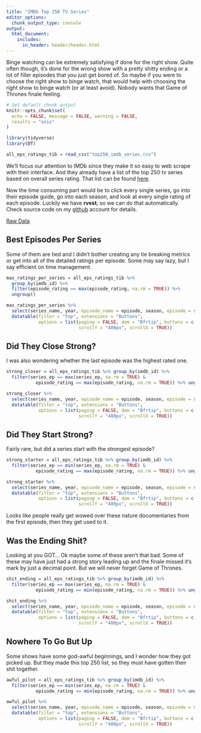 ```yaml
---
title: "IMDb Top 250 TV Series"
editor_options: 
  chunk_output_type: console
output:
  html_document:
    includes:
      in_header: header/header.html
---
```


Binge watching can be extremely satisfying if done for the right show. Quite often though, it's done for the wrong show with a pretty shitty ending or a lot of filler episodes that you just get bored of. So maybe if you were to choose the right show to binge watch, that would help with choosing the right show to binge watch (or at least avoid). Nobody wants that Game of Thrones finale feeling.

```r
# Set default chunk output
knitr::opts_chunk$set(
  echo = FALSE, message = FALSE, warning = FALSE,
  results = "asis"
)
```

```r
library(tidyverse)
library(DT)
```

```r
all_eps_ratings_tib = read_csv("top250_imdb_series.csv")
```

We'll focus our attention to IMDb since they make it so easy to web scrape with their interface. And they already have a list of the top 250 tv series based on overall series rating. That list can be found [here](https://www.imdb.com/chart/toptv/).

Now the time consuming part would be to click every single series, go into their episode guide, go into each season, and look at every single rating of each episode. Luckily we have **rvest**, so we can do that automatically. Check source code on my [github](https://github.com/cavandonohoe/cavandonohoe.github.io) account for details.

[Raw Data](top250_imdb_series.csv)

## Best Episodes Per Series

Some of them are tied and I didn't bother creating any tie breaking metrics or get into all of the detailed ratings per episode. Some may say lazy, but I say efficient on time management. 

```r
max_ratings_per_series = all_eps_ratings_tib %>%
  group_by(imdb_id) %>% 
  filter(episode_rating == max(episode_rating, na.rm = TRUE)) %>% 
  ungroup()

max_ratings_per_series %>% 
  select(series_name, year, episode_name = episode, season, episode = season_ep, rating = episode_rating) %>% 
  datatable(filter = "top", extensions = "Buttons",
            options = list(paging = FALSE, dom = "Bfrtip", buttons = c("copy", "csv", "excel"),
                           scrollY = "400px", scrollX = TRUE))
```


## Did They Close Strong?

I was also wondering whether the last episode was the highest rated one. 

```r
strong_closer = all_eps_ratings_tib %>% group_by(imdb_id) %>% 
  filter(series_ep == max(series_ep, na.rm = TRUE) &
           episode_rating == max(episode_rating, na.rm = TRUE)) %>% ungroup()

strong_closer %>% 
  select(series_name, year, episode_name = episode, season, episode = season_ep, rating = episode_rating) %>% 
  datatable(filter = "top", extensions = "Buttons",
            options = list(paging = FALSE, dom = "Bfrtip", buttons = c("copy", "csv", "excel"),
                           scrollY = "400px", scrollX = TRUE))
```

## Did They Start Strong?

Fairly rare, but did a series start with the strongest episode? 

```r
strong_starter = all_eps_ratings_tib %>% group_by(imdb_id) %>% 
  filter(series_ep == min(series_ep, na.rm = TRUE) &
           episode_rating == max(episode_rating, na.rm = TRUE)) %>% ungroup()

strong_starter %>% 
  select(series_name, year, episode_name = episode, season, episode = season_ep, rating = episode_rating) %>% 
  datatable(filter = "top", extensions = "Buttons",
            options = list(paging = FALSE, dom = "Bfrtip", buttons = c("copy", "csv", "excel"),
                           scrollY = "400px", scrollX = TRUE))
```

Looks like people really get wowed over these nature documentaries from the first episode, then they get used to it. 

## Was the Ending Shit?

Looking at you GOT... Ok maybe some of these aren't that bad. Some of these may have just had a strong story leading up and the finale missed it's mark by just a decimal point. But we will never forget Game of Thrones. 

```r
shit_ending = all_eps_ratings_tib %>% group_by(imdb_id) %>% 
  filter(series_ep == max(series_ep, na.rm = TRUE) &
           episode_rating == min(episode_rating, na.rm = TRUE)) %>% ungroup()

shit_ending %>% 
  select(series_name, year, episode_name = episode, season, episode = season_ep, rating = episode_rating) %>% 
  datatable(filter = "top", extensions = "Buttons",
            options = list(paging = FALSE, dom = "Bfrtip", buttons = c("copy", "csv", "excel"),
                           scrollY = "400px", scrollX = TRUE))
```

## Nowhere To Go But Up

Some shows have some god-awful beginnings, and I wonder how they got picked up. But they made this top 250 list, so they must have gotten their shit together.

```r
awful_pilot = all_eps_ratings_tib %>% group_by(imdb_id) %>% 
  filter(series_ep == min(series_ep, na.rm = TRUE) &
           episode_rating == min(episode_rating, na.rm = TRUE)) %>% ungroup()

awful_pilot %>% 
  select(series_name, year, episode_name = episode, season, episode = season_ep, rating = episode_rating) %>% 
  datatable(filter = "top", extensions = "Buttons",
            options = list(paging = FALSE, dom = "Bfrtip", buttons = c("copy", "csv", "excel"),
                           scrollY = "400px", scrollX = TRUE))
```







